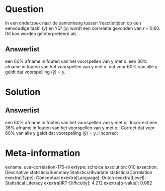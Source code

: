 Question
========

In een onderzoek naar de samenhang tussen \'reactietijden op een
eenvoudige taak\' (*y*) en \'IQ\' (*x*) wordt een correlatie gevonden
van *r* = 0,60. Dit kan worden geïnterpreteerd als

Answerlist
----------

een 60% afname in fouten van het voorspellen van y met x.
een 36% afname in fouten van het voorspellen van y met x.
dat voor 60% van alle y geldt dat voorspelling (ŷ) = y.

Solution
========

Answerlist
----------

een 60% afname in fouten van het voorspellen van y met x.: Incorrect
een 36% afname in fouten van het voorspellen van y met x.: Correct
dat voor 60% van alle y geldt dat voorspelling (ŷ) = y.: Incorrect

Meta-information
================
exname: uva-correlation-175-nl
extype: schoice
exsolution: 010
exsection: Descriptive statistics/Summary Statistics/Bivariate statistics/Correlation
exextra[Type]: Conceptual
exextra[Language]: Dutch
exextra[Level]: Statistical Literacy
exextra[IRT-Difficulty]: 4.212
exextra[p-value]: 0.082
